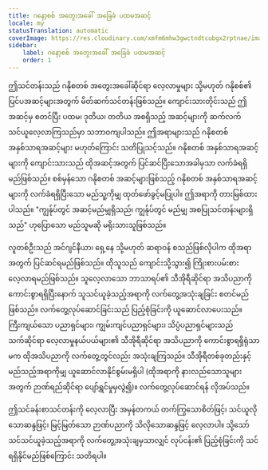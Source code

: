 ```yaml
---
title: ဂနော့စစ် အတွေးအခေါ် အခြေခံ ပထမအဆင့်
locale: my
statusTranslation: automatic
coverImage: https://res.cloudinary.com/xmfm6mhw3gwctndtcubgx2rptnae/image/upload/v1741354450/small_cover_introduccion_a_la_gnosis_57a3fc8d72.webp
sidebar:
    label: ဂနော့စစ် အတွေးအခေါ် အခြေခံ ပထမအဆင့်
    order: 1
---
```

ဤသင်တန်းသည် ဂနိုစတစ် အတွေးအခေါ်ဆိုင်ရာ လေ့လာမှုများ သို့မဟုတ် ဂနိုစစ်၏ ပြင်ပအဆင့်များအတွက် မိတ်ဆက်သင်တန်းဖြစ်သည်။ ကျောင်းသားတိုင်းသည် ဤအဆင့်မှ စတင်ပြီး ပထမ၊ ဒုတိယ၊ တတိယ အစရှိသည့် အဆင့်များကို ဆက်လက် သင်ယူလေ့လာကြသည်မှာ သဘာဝကျပါသည်။ ဤအရာများသည် ဂနိုစတစ် အနှစ်သာရအဆင့်များ မဟုတ်ကြောင်း သတိပြုသင့်သည်။ ဂနိုစတစ် အနှစ်သာရအဆင့်များကို ကျောင်းသားသည် ထိုအဆင့်အတွက် ပြင်ဆင်ပြီးသောအခါမှသာ လက်ခံရရှိမည်ဖြစ်သည်။ စစ်မှန်သော ဂနိုစတစ် အဆင့်များဖြစ်သည့် ဂနိုစတစ် အနှစ်သာရအဆင့်များကို လက်ခံရရှိပြီးသော မည်သူ့ကိုမျှ ထုတ်ဖော်ခွင့်မပြုပါ။ ဤအရာကို တားမြစ်ထားပါသည်။ "ကျွန်ုပ်တွင် အဆင့်မည်မျှရှိသည်၊ ကျွန်ုပ်တွင် မည်မျှ အစပြုသင်တန်းများရှိသည်" ဟုပြောသော မည်သူမဆို မရိုးသားသူဖြစ်သည်။

လူတစ်ဦးသည် အင်ဂျင်နီယာ၊ ရှေ့နေ သို့မဟုတ် ဆရာဝန် စသည်ဖြစ်လိုပါက ထိုအရာအတွက် ပြင်ဆင်ရမည်ဖြစ်သည်။ ထိုသူသည် ကျောင်းသို့သွား၍ ကြိုးစားပမ်းစား လေ့လာရမည်ဖြစ်သည်။ သူလေ့လာသော ဘာသာရပ်၏ သီအိုရီဆိုင်ရာ အသိပညာကို ကောင်းစွာရရှိပြီးနောက် သူသင်ယူခဲ့သည့်အရာကို လက်တွေ့အသုံးချခြင်း စတင်မည်ဖြစ်သည်။ လက်တွေ့လုပ်ဆောင်ခြင်းသည် ပြည့်စုံခြင်းကို ယူဆောင်လာပေးသည်။ ကြီးကျယ်သော ပညာရှင်များ၊ ကျွမ်းကျင်ပညာရှင်များ၊ သိပ္ပံပညာရှင်များသည် သက်ဆိုင်ရာ လေ့လာမှုနယ်ပယ်များ၏ သီအိုရီဆိုင်ရာ အသိပညာကို ကောင်းစွာရရှိရုံသာမက ထိုအသိပညာကို လက်တွေ့တွင်လည်း အသုံးချကြသည်။ သီအိုရီတစ်ခုတည်းနှင့် မည်သည့်အရာကိုမျှ ယူဆောင်လာနိုင်စွမ်းမရှိပါ (ထိုအရာကို နားလည်သောသူများအတွက် ဉာဏ်ရည်ဆိုင်ရာ ပျော်ရွှင်မှုမှလွဲ၍)။ လက်တွေ့လုပ်ဆောင်ရန် လိုအပ်သည်။

ဤသင်ခန်းစာသင်တန်းကို လေ့လာပြီး အမှန်တကယ် တက်ကြွသောစိတ်ဖြင့်၊ သင်ယူလိုသောဆန္ဒဖြင့်၊ မြင့်မြတ်သော ဉာဏ်ပညာကို သိလိုသောဆန္ဒဖြင့် လေ့လာပါ။ သို့သော် သင်သင်ယူခဲ့သည့်အရာကို လက်တွေ့အသုံးချမှသာလျှင် လုပ်ငန်း၏ ပြည့်စုံခြင်းကို သင်ရရှိနိုင်မည်ဖြစ်ကြောင်း သတိရပါ။
